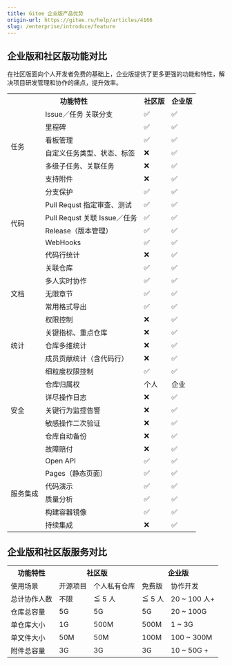```yaml
---
title: Gitee 企业版产品优势
origin-url: https://gitee.ru/help/articles/4166
slug: /enterprise/introduce/feature
---
```



## 企业版和社区版功能对比
在社区版面向个人开发者免费的基础上，企业版提供了更多更强的功能和特性，解决项目研发管理和协作的痛点，提升效率。

<table style={{textAlign:"center"}}>
<th colspan="2">功能特性</th>
<th style={{width:"150px"}}>社区版</th>
<th style={{width:"150px"}}>企业版</th>

<tr><td rowspan="6">任务</td>
<td>Issue／任务 关联分支</td><td>✅</td><td>✅</td></tr>
<tr><td>里程碑</td><td>✅</td><td>✅</td></tr>
<tr><td>看板管理</td><td>✅</td><td>✅</td></tr>
<tr><td>自定义任务类型、状态、标签</td><td>❌</td><td>✅</td></tr>
<tr><td>多级子任务、关联任务</td><td>❌</td><td>✅</td></tr>
<tr><td>支持附件</td><td>❌</td><td>✅</td></tr>

<tr><td rowspan="6">代码</td>
<td>分支保护</td><td>✅</td><td>✅</td></tr>
<tr><td>Pull Requst 指定审查、测试</td><td>✅</td><td>✅</td></tr>
<tr><td>Pull Requst 关联 Issue／任务</td><td>✅</td><td>✅</td></tr>
<tr><td>Release（版本管理）</td><td>✅</td><td>✅</td></tr>
<tr><td>WebHooks</td><td>✅</td><td>✅</td></tr>
<tr><td>代码行统计</td><td>❌</td><td>✅</td></tr>

<tr><td rowspan="5">文档</td>
<td>关联仓库</td><td>✅</td><td>✅</td></tr>
<tr><td>多人实时协作</td><td>✅</td><td>✅</td></tr>
<tr><td>无限章节</td><td>✅</td><td>✅</td></tr>
<tr><td>常用格式导出</td><td>✅</td><td>✅</td></tr>
<tr><td>权限控制</td><td>❌</td><td>✅</td></tr>


<tr><td rowspan="3">统计</td>
<td>关键指标、重点仓库</td><td>❌</td><td>✅</td></tr>
<tr><td>仓库多维统计</td><td>❌</td><td>✅</td></tr>
<tr><td>成员贡献统计（含代码行）</td><td>❌</td><td>✅</td></tr>

<tr><td rowspan="7">安全</td>
<td>细粒度权限控制</td><td>✅</td><td>✅</td></tr>
<tr><td>仓库归属权</td><td>个人</td><td>企业</td></tr>
<tr><td>详尽操作日志</td><td>❌</td><td>✅</td></tr>
<tr><td>关键行为监控告警</td><td>❌</td><td>✅</td></tr>
<tr><td>敏感操作二次验证</td><td>❌</td><td>✅</td></tr>
<tr><td>仓库自动备份</td><td>❌</td><td>✅</td></tr>
<tr><td>故障赔付</td><td>❌</td><td>✅</td></tr>

<tr><td rowspan="6">服务集成</td>
<td>Open API</td><td>✅</td><td>✅</td></tr>
<tr><td>Pages（静态页面）</td><td>✅</td><td>✅</td></tr>
<tr><td>代码演示</td><td>✅</td><td>✅</td></tr>
<tr><td>质量分析</td><td>✅</td><td>✅</td></tr>
<tr><td>构建容器镜像</td><td>✅</td><td>✅</td></tr>
<tr><td>持续集成</td><td>❌</td><td>✅</td></tr>   
</table>


## 企业版和社区版服务对比


<table style={{textAlign:"center"}}>
<th>功能特性</th>
<th colspan="2">社区版</th>
<th colspan="2">企业版</th>
<tr><td>使用场景</td> <td>开源项目</td> <td>个人私有仓库</td> <td>免费版</td> <td>协作开发</td> </tr>
<tr><td>总计协作人数</td> <td>不限</td> <td>≦ 5 人</td> <td>≦ 5 人</td> <td> 20 ~ 100 人+ </td> </tr>
<tr><td>仓库总容量</td> <td> 5G</td> <td>5G</td> <td>5G</td> <td>20 ~ 100G</td></tr>
<tr><td>单仓库大小</td> <td> 1G</td> <td>500M</td> <td>500M</td> <td>1 ~ 3G</td> </tr>
<tr><td>单文件大小</td> <td> 50M</td> <td>50M</td> <td>100M</td> <td>100 ~ 300M</td></tr>
<tr><td>附件总容量</td> <td> 3G</td> <td>3G</td> <td>3G</td> <td>10 ~ 50G +</td> </tr>
</table>